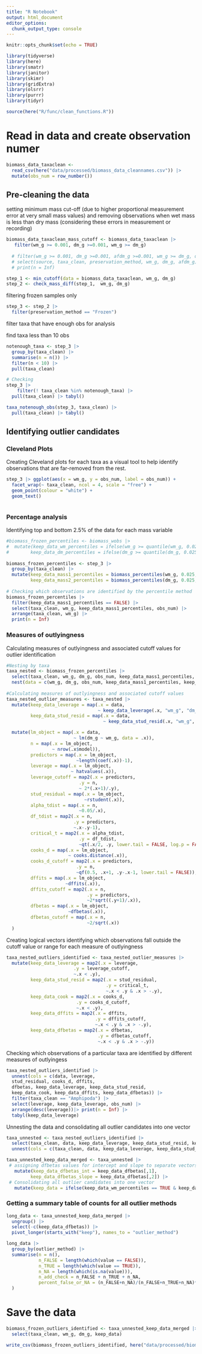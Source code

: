 ```yaml
---
title: "R Notebook"
output: html_document
editor_options: 
  chunk_output_type: console
---
```


```r
knitr::opts_chunk$set(echo = TRUE)

library(tidyverse)
library(here)
library(smatr)
library(janitor)
library(skimr)
library(gridExtra)
library(olsrr)
library(purrr)
library(tidyr)

source(here("R/func/clean_functions.R"))
```

# Read in data and create observation numer

```r
biomass_data_taxaclean <-
  read_csv(here("data/processed/biomass_data_cleannames.csv")) |> 
  mutate(obs_num = row_number())
```

## Pre-cleaning the data

setting minimum mass cut-off (due to higher proportional measurement error at very small mass values) and removing observations when wet mass is less than dry mass (considering these errors in measurement or recording)
```r
biomass_data_taxaclean_mass_cutoff <- biomass_data_taxaclean |>
   filter(wm_g >= 0.001, dm_g >=0.001, wm_g >= dm_g)
 
  # filter(wm_g >= 0.001, dm_g >=0.001, afdm_g >=0.001, wm_g >= dm_g, dm_g >= afdm_g) |>
  # select(source, taxa_clean, preservation_method, wm_g, dm_g, afdm_g) |>
  # print(n = Inf)

```

```r
step_1 <- min_cutoff(data = biomass_data_taxaclean, wm_g, dm_g)  
step_2 <- check_mass_diff(step_1,  wm_g, dm_g)
```

filtering frozen samples only
```r
step_3 <- step_2 |>
  filter(preservation_method == "Frozen")
```

filter taxa that have enough obs for analysis

find taxa less than 10 obs

```r
notenough_taxa <- step_3 |> 
  group_by(taxa_clean) |> 
  summarise(n = n()) |> 
  filter(n < 10) |> 
  pull(taxa_clean)

# Checking
step_3 |> 
    filter(! taxa_clean %in% notenough_taxa) |> 
  pull(taxa_clean) |> tabyl()
```


```r
taxa_notenough_obs(step_3, taxa_clean) |> 
  pull(taxa_clean) |> tabyl()
```

## Identifying outlier candidates

### Cleveland Plots
Creating Cleveland plots for each taxa as a visual tool to help identify observations that are far-removed from the rest.
```r

step_3 |> ggplot(aes(x = wm_g, y = obs_num, label = obs_num)) +
  facet_wrap(~ taxa_clean, ncol = 4, scale = "free") +
  geom_point(colour = "white") +
  geom_text()

```

```r

```


### Percentage analysis 
Identifying top and bottom 2.5% of the data for each mass variable
```r

#biomass_frozen_percentiles <- biomass_wobs |>
#  mutate(keep_data_wm_percentiles = ifelse(wm_g >= quantile(wm_g, 0.025, na.rm = TRUE) & wm_g <= quantile(wm_g, #0.975, na.rm = TRUE), TRUE, FALSE),
#        keep_data_dm_percentiles = ifelse(dm_g >= quantile(dm_g, 0.025, na.rm = TRUE) & dm_g <= quantile(dm_g, #0.975, na.rm = TRUE), TRUE, FALSE))
  
biomass_frozen_percentiles <- step_3 |>
  group_by(taxa_clean) |>
  mutate(keep_data_mass1_percentiles = biomass_percentiles(wm_g, 0.025, 0.975),
         keep_data_mass2_percentiles = biomass_percentiles(dm_g, 0.025, 0.975))
  
# Checking which observations are identified by the percentile method
biomass_frozen_percentiles |> 
  filter(keep_data_mass1_percentiles == FALSE) |> 
  select(taxa_clean, wm_g, keep_data_mass1_percentiles, obs_num) |>
  arrange(taxa_clean, wm_g) |>
  print(n = Inf)
```

### Measures of outlyingness
Calculating measures of outlyingness and associated cutoff values for outlier identification
```r

#Nesting by taxa
taxa_nested <- biomass_frozen_percentiles |> 
  select(taxa_clean, wm_g, dm_g, obs_num, keep_data_mass1_percentiles, keep_data_mass2_percentiles) |> 
  nest(data = c(wm_g, dm_g, obs_num, keep_data_mass1_percentiles, keep_data_mass2_percentiles))
  
#Calculating measures of outlyingness and associated cutoff values
taxa_nested_outlier_measures <- taxa_nested |> 
  mutate(keep_data_leverage = map(.x = data,
                                  ~ keep_data_leverage(.x, "wm_g", "dm_g")),
         keep_data_stud_resid = map(.x = data,
                                    ~ keep_data_stud_resid(.x, "wm_g", "dm_g")))

  mutate(lm_object = map(.x = data,
                         ~ lm(dm_g ~ wm_g, data = .x)),
         n = map(.x = lm_object,
                 ~ nrow(.x$model)),
         predictors = map(.x = lm_object,
                          ~length(coef(.x))-1),
         leverage = map(.x = lm_object,
                        ~ hatvalues(.x)),
         leverage_cutoff = map2(.x = predictors,
                           .y = n,
                           ~ 2*(.x+1)/.y),
         stud_residual = map(.x = lm_object,
                             ~rstudent(.x)),
         alpha_tdist = map(.x = n,
                           ~0.05/.x),
         df_tdist = map2(.x = n,
                         .y = predictors,
                         ~.x-.y-1),
         critical_t = map2(.x = alpha_tdist,
                           .y = df_tdist,
                           ~qt(.x/2, .y, lower.tail = FALSE, log.p = FALSE)),
         cooks_d = map(.x = lm_object, 
                       ~ cooks.distance(.x)),
         cooks_d_cutoff = map2(.x = predictors,
                          .y = n,
                          ~qf(0.5, .x+1, .y-.x-1, lower.tail = FALSE)),
         dffits = map(.x = lm_object,
                      ~dffits(.x)),
         dffits_cutoff = map2(.x = n,
                              .y = predictors,
                              ~2*sqrt((.y+1)/.x)),
         dfbetas = map(.x = lm_object,
                       ~dfbetas(.x)),
         dfbetas_cutoff = map(.x = n,
                              ~2/sqrt(.x))
  )

```

Creating logical vectors identifying which observations fall outside the cutoff value or range for each measure of outlyingness
```r

taxa_nested_outliers_identified <- taxa_nested_outlier_measures |>
  mutate(keep_data_leverage = map2(.x = leverage,
                         .y = leverage_cutoff,
                         ~.x < .y),
         keep_data_stud_resid = map2(.x = stud_residual,
                                     .y = critical_t,
                                     ~.x < .y & .x > -.y),
         keep_data_cook = map2(.x = cooks_d,
                          .y = cooks_d_cutoff,
                          ~.x < .y),
         keep_data_dffits = map2(.x = dffits,
                                 .y = dffits_cutoff,
                                 ~.x < .y & .x > -.y),
         keep_data_dfbetas = map2(.x = dfbetas,
                                  .y = dfbetas_cutoff,
                                  ~.x < .y & .x > -.y))

```

Checking which observations of a particular taxa are identified by different measures of outlyingess
```r

taxa_nested_outliers_identified |>
  unnest(cols = c(data, leverage,
  stud_residual, cooks_d, dffits,
  dfbetas, keep_data_leverage, keep_data_stud_resid,
  keep_data_cook, keep_data_dffits, keep_data_dfbetas)) |>
  filter(taxa_clean == "Amphipoda") |>
  select(leverage, keep_data_leverage, obs_num) |>
  arrange(desc(leverage))|> print(n = Inf) |>
  tabyl(keep_data_leverage)

```

Unnesting the data and consolidating all outlier candidates into one vector
```r

taxa_unnested <- taxa_nested_outliers_identified |>
  select(taxa_clean, data, keep_data_leverage, keep_data_stud_resid, keep_data_cook, keep_data_dffits, keep_data_dfbetas) |> 
  unnest(cols = c(taxa_clean, data, keep_data_leverage, keep_data_stud_resid, keep_data_cook, keep_data_dffits, keep_data_dfbetas)) 

taxa_unnested_keep_data_merged <- taxa_unnested |>
 # assigning dfbetas values for intercept and slope to separate vectors
   mutate(keep_data_dfbetas_int = keep_data_dfbetas[,1], 
         keep_data_dfbetas_slope = keep_data_dfbetas[,2]) |>
 # Consolidating all outlier candidates into one vector
   mutate(keep_data = ifelse(keep_data_wm_percentiles == TRUE & keep_data_dm_percentiles == TRUE & keep_data_cook == TRUE & keep_data_leverage == TRUE & keep_data_stud_resid == TRUE & keep_data_dffits == TRUE & keep_data_dfbetas_int == TRUE & keep_data_dfbetas_slope == TRUE, TRUE, FALSE)) 

```

### Getting a summary table of counts for all outlier methods 
```r

long_data <- taxa_unnested_keep_data_merged |> 
  ungroup() |> 
  select(-c(keep_data_dfbetas)) |> 
  pivot_longer(starts_with("keep"), names_to = "outlier_method") 

long_data |> 
  group_by(outlier_method) |> 
  summarise(n = n(),
            n_FALSE = length(which(value == FALSE)),
            n_TRUE = length(which(value == TRUE)),
            n_NA = length(which(is.na(value))),
            n_add_check = n_FALSE + n_TRUE + n_NA,
            percent_false_or_NA = (n_FALSE+n_NA)/(n_FALSE+n_TRUE+n_NA)*100
  )

```

# Save the data
```r
biomass_frozen_outliers_identified <- taxa_unnested_keep_data_merged |>
  select(taxa_clean, wm_g, dm_g, keep_data)

write_csv(biomass_frozen_outliers_identified, here("data/processed/biomass_frozen_outliers_identified.csv"))
```

